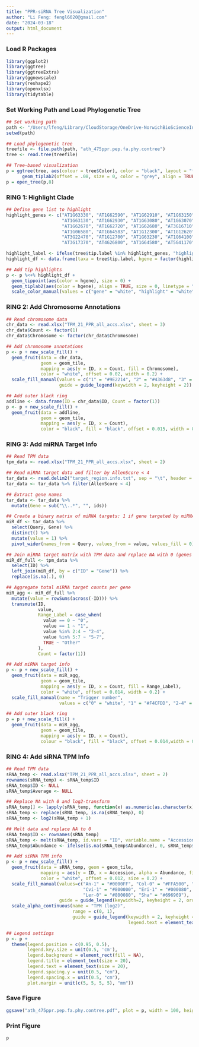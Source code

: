 ```yaml
---
title: "PPR-siRNA Tree Visualization"
author: "Li Feng: fengl6020@gmail.com"
date: "2024-03-18"
output: html_document
---
```

    
### Load R Packages

```r
library(ggplot2)
library(ggtree)
library(ggtreeExtra)
library(ggnewscale)
library(reshape2)
library(openxlsx)
library(tidytable)
```

### Set Working Path and Load Phylogenetic Tree

```r

## Set working path
path <- "/Users/lfeng/Library/CloudStorage/OneDrive-NorwichBioScienceInstitutes/01.projects/01.PPRsiRNA/02.ath8acc/script/Fig.1b/"
setwd(path)

## Load phylogenetic tree
treefile <- file.path(path, "ath_475ppr.pep.fa.phy.contree")
tree <- read.tree(treefile)

## Tree-based visualization
p = ggtree(tree, aes(colour = tree$Color), color = "black", layout = "fan", size = 1.5) + 
      geom_tiplab2(offset = .08, size = 0, color = "grey", align = TRUE, linetype = NA) 
p = open_tree(p,8) 

```

### RING 1: Highlight Clade

```r

## Define gene list to highlight
highlight_genes <- c("AT1G63330", "AT1G62590", "AT1G62910", "AT1G63150", "AT1G62914",
                     "AT1G63130", "AT1G62930", "AT1G63080", "AT1G63070", "AT1G63400",
                     "AT1G62670", "AT1G62720", "AT1G62680", "AT3G16710", "AT5G16640",
                     "AT1G06580", "AT1G64583", "AT1G12300", "AT1G12620", "AT1G12775",
                     "AT3G22470", "AT1G12700", "AT1G63230", "AT1G64100", "AT1G63630",
                     "AT3G17370", "AT4G26800", "AT1G64580", "AT5G41170")

highlight_label <- ifelse(tree$tip.label %in% highlight_genes, "highlight", "gene")
highlight_df <- data.frame(taxa = tree$tip.label, hgene = factor(highlight_label))

## Add tip highlights
p <- p %<+% highlight_df +
  geom_tippoint(aes(color = hgene), size = 0) +
  geom_tiplab2(aes(color = hgene), align = TRUE, size = 0, linetype = "dotted", linesize = 1.5) +
  scale_color_manual(values = c("gene" = "white", "highlight" = "white"), guide = 'none')

```

### RING 2: Add Chromosome Annotations

```r

## Read chromosome data
chr_data <- read.xlsx("TPM_21_PPR_all_accs.xlsx", sheet = 3)
chr_data$Count <- factor(1)
chr_data$Chromosome <- factor(chr_data$Chromosome)

## Add chromosome annotations
p <- p + new_scale_fill() +
  geom_fruit(data = chr_data,
             geom = geom_tile,
             mapping = aes(y = ID, x = Count, fill = Chromosome),
             color = "white", offset = 0.02, width = 0.2) +
  scale_fill_manual(values = c("1" = "#9E2214", "2" = "#4363d8", "3" = "#DA8932", "4" = "#390996", "5" = "#8EF6C4"),
                    guide = guide_legend(keywidth = 2, keyheight = 2))

## Add outer black ring
addline <- data.frame(ID = chr_data$ID, Count = factor(1))
p <- p + new_scale_fill() +
  geom_fruit(data = addline,
             geom = geom_tile,
             mapping = aes(y = ID, x = Count),
             color = "black", fill = "black", offset = 0.015, width = 0.02)

```

### RING 3: Add miRNA Target Info

```r

## Read TPM data
tpm_data <- read.xlsx("TPM_21_PPR_all_accs.xlsx", sheet = 2)

## Read miRNA target data and filter by AllenScore < 4 
tar_data <- read.delim2("target_region.info.txt", sep = "\t", header = TRUE)
tar_data <- tar_data %>% filter(AllenScore < 4)

## Extract gene names 
tar_data <- tar_data %>%
  mutate(Gene = sub("\\..*", "", ids))

## Create a binary matrix of miRNA targets: 1 if gene targeted by miRNA, else 0
miR_df <- tar_data %>%
  select(Query, Gene) %>%
  distinct() %>%
  mutate(value = 1) %>%
  pivot_wider(names_from = Query, values_from = value, values_fill = 0)

## Join miRNA target matrix with TPM data and replace NA with 0 (genes without target info)
miR_df_full <- tpm_data %>%
  select(ID) %>%
  left_join(miR_df, by = c("ID" = "Gene")) %>%
  replace(is.na(.), 0)

## Aggregate total miRNA target counts per gene
miR_agg <- miR_df_full %>%
  mutate(value = rowSums(across(-ID))) %>%
  transmute(ID,
            value,
            Range_Label = case_when(
              value == 0 ~ "0",
              value == 1 ~ "1",
              value %in% 2:4 ~ "2-4",
              value %in% 5:7 ~ "5-7",
              TRUE ~ "Other"
            ),
            Count = factor(1)) 

## Add miRNA target info
p <- p + new_scale_fill() +
  geom_fruit(data = miR_agg,
             geom = geom_tile,
             mapping = aes(y = ID, x = Count, fill = Range_Label),
             color = "white", offset = 0.014, width = 0.2) +
  scale_fill_manual(name = "Trigger number",
                    values = c("0" = "white", "1" = "#F4CFDD", "2-4" = "#E799B6", "5-7" = "#BE4F81"))

## Add outer black ring
p = p + new_scale_fill() +
  geom_fruit(data = miR_agg, 
             geom = geom_tile,
             mapping = aes(y = ID, x = Count),
             colour = "black", fill = "black", offset = 0.014,width = 0.02)

```

### RING 4: Add siRNA TPM Info

```r

## Read TPM data 
sRNA_temp <- read.xlsx("TPM_21_PPR_all_accs.xlsx", sheet = 2)
rownames(sRNA_temp) <- sRNA_temp$ID
sRNA_temp$ID <- NULL
sRNA_temp$Average <- NULL

## Replace NA with 0 and log2-transform 
sRNA_temp[] <- lapply(sRNA_temp, function(x) as.numeric(as.character(x)))
sRNA_temp <- replace(sRNA_temp, is.na(sRNA_temp), 0)
sRNA_temp <- log2(sRNA_temp + 1)

## Melt data and replace NA to 0
sRNA_temp$ID <- rownames(sRNA_temp)
sRNA_temp <- melt(sRNA_temp, id.vars = "ID", variable.name = "Accession", value.name = "Abundance")
sRNA_temp$Abundance <- ifelse(is.na(sRNA_temp$Abundance), 0, sRNA_temp$Abundance)

## Add siRNA TPM info
p <- p + new_scale_fill() +
  geom_fruit(data = sRNA_temp, geom = geom_tile,
             mapping = aes(y = ID, x = Accession, alpha = Abundance, fill = Accession),
             color = "white", offset = 0.012, size = 0.2) +
  scale_fill_manual(values=c("An-1" = "#0000FF", "Col-0" = "#FFA500", "Ct-1" = "#FF0000",
                             "Cvi-1" = "#800000", "Eri-1" = "#000080", "Kyo-1" = "#008000",
                             "Ler-0" = "#800080", "Sha" = "#696969"),
                    guide = guide_legend(keywidth=2, keyheight = 2, order = 4)) +
  scale_alpha_continuous(name = "TPM (log2)",
                         range = c(0, 1),
                         guide = guide_legend(keywidth = 2, keyheight = 2, order = 5,
                                              legend.text = element_text(size = 20)))

## Legend settings
p <- p +
  theme(legend.position = c(0.95, 0.5),
        legend.key.size = unit(0.5, 'cm'),
        legend.background = element_rect(fill = NA),
        legend.title = element_text(size = 20),
        legend.text = element_text(size = 20),
        legend.spacing.y = unit(0.5, "cm"),
        legend.spacing.x = unit(0.5, "cm"),
        plot.margin = unit(c(5, 5, 5, 5), "mm"))

```

### Save Figure

```r

ggsave("ath_475ppr.pep.fa.phy.contree.pdf", plot = p, width = 100, height = 100, units = "cm", limitsize = FALSE)

```


### Print Figure
```r
p

```
